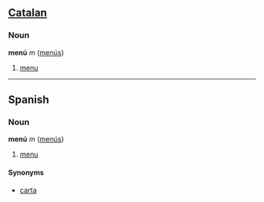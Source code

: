 ==[[Catalan]]==
===Noun===
'''menú''' ''m'' ([[menús]])

# [[menu]]

----

==Spanish==
===Noun===
'''menú''' ''m'' ([[menús]])

# [[menu]]

====Synonyms====
*[[carta]]
